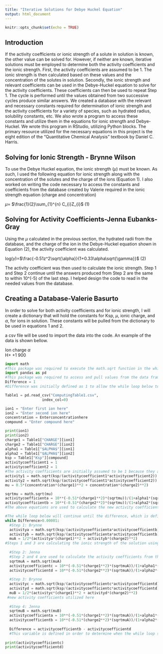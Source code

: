 ---
title: "Iterative Solutions for Debye Huckel Equation"
output: html_document
---

```{r setup, include=FALSE}
knitr::opts_chunk$set(echo = TRUE)
```
## Introduction

If the activity coefficients or ionic strength of a solute in solution is known, the other value can be solved for. However, if neither are known, iterative solutions must be employed to determine both the activity coefficients and the ionic strength. 
First, the activity coefficients are assumed to be 1. The ionic strength is then calculated based on these values and the concentration of the solutes in solution. Secondly, the ionic strength and relevant coefficients can be used in the Debye-Huckel equation to solve for the activity coefficients. These coefficients can then be used to repeat Step 1. The cycle is performed until the values obtained from two successive cycles produce similar answers. 
We created a database with the relevant and necessary constants required for determination of ionic strength and the activity coefficients for a variety of species, such as hydrated radius, solubility constants, etc. We also wrote a program to access these constants and utilize them in the equations for ionic strength and Debye-Huckel. We wrote this program in RStudio, utilizing Python blocks. The primary resource utilized for the necessary equations in this project is the eight edition of the "Quantitative Chemical Analysis" textbook by Daniel C. Harris. 

## Solving for Ionic Strength - Brynne Wilson

To use the Debye Huckel equation, the ionic strength ($\mu$) must be known. As such, I used the following equation for ionic strength along with the concentration of the solutes and the charge of the ions (Equation 1). I also worked on writing the code necessary to access the constants and coefficients from the database created by Valerie required in the ionic strength equation (charge and concentration) 

$\mu$= $\frac{1}{2}\sum_{1}^{n} C_{i}Z_{i}$		                                                            	                                (1)  
 

## Solving for Activity Coefficients-Jenna Eubanks-Gray

Using the $\mu$ calculated in the previous section, the hydrated radii from the database, and the charge of the ion in the Debye-Huckel equation shown in Equation (2), the activity coefficient was calculated. 

log($\gamma$)=$\frac{-0.51z^2\sqrt{\alpha}}{1+0.33\alpha\sqrt{\gamma}}$    (2)

The activity coefficient was then used to calculate the ionic strength. Step 1 and Step 2 continue until the answers produced from Step 2 are the same to within 10^(-5) of the last step. I helped design the code to read in the needed values from the database. 

## Creating a Database-Valerie Basurto 

In order to solve for both activity coefficients and for ionic strength, I will create a dictionary that will hold the constants for Ksp, $\mu$, ionic charge, and  $\alpha$, for ions in solution. These constants will be pulled from the dictionary to be used in equations 1 and 2. 

a csv file will be used to import the data into the code. An example of the data is shown bellow. 

Ion    charge   $\alpha$     
H+       +1        900      

```{python}
import math 
#This package was required to execute the math.sqrt function in the while loop below. 
import pandas as pd 
#This package was required to access and pull values from the data frames containing the constants. 
Difference = 1 
#Difference was initially defined as 1 to allow the while loop below to run. 

Table1 = pd.read_csv("ComputingTable1.csv",
                 index_col=0)

ion1 = "Enter first ion here"
ion2 = "Enter second ion here"
concentration = Enterconcentrationhere
compound = "Enter compound here"

print(ion1) 
print(ion2) 
charge1 = Table1["CHARGE"][ion1] 
charge2 = Table1["CHARGE"][ion2] 
alpha1 = Table1["$ALPHA$"][ion1] 
alpha2 = Table1["$ALPHA$"][ion2] 
ksp = Table1["Ksp"][compound] 
activitycoefficient1 = 1
activitycoefficient2 = 1
#The activity coefficients are initially assumed to be 1 because they are unknown. 
activity1 = math.sqrt(ksp/(activitycoefficient1*activitycoefficient2))
activity2 = math.sqrt(ksp/(activitycoefficient1*activitycoefficient2))
mu = 0.5*(concentration*(charge1)**2 + concentration*(charge2)**2)

sqrtmu = math.sqrt(mu) 
activitycoefficienta = 10**(-0.51*(charge1**2)*(sqrtmu))/(1+alpha1*(sqrtmu)/305)
activitycoefficientb = 10**(-0.51*(charge2**2)*(sqrtmu))/(1+alpha2*(sqrtmu)/305)
#The above equations are used to calculate the new activity coefficients from the mu calculated above. 

#The while loop below will continue until the difference, which is defined below, is less than 0.00001. 
while Difference>0.00001:
  #Step 1: Brynne
  activitya = math.sqrt(ksp/(activitycoefficienta*activitycoefficientb))
  activityb = math.sqrt(ksp/(activitycoefficienta*activitycoefficientb))
  muA = 1/2*(activitya*(charge1)**2 + activityb*(charge2)**2)
#Steps 1 and 3 are calculating the ionic strength of the solution using the activities and activity coefficients defined above. 
    
  #Step 2: Jenna   
  #Step 2 and 4 are used to calculate the activity coefficients from the mu found in Step 1 and 3, the charges of the ions, and the hydrated radius. 
  sqrtmuA = math.sqrt(muA)
  activitycoefficientc = 10**(-0.51*(charge1**2)*(sqrtmuA))/(1+alpha1*(sqrtmuA)/305)
  activitycoefficientd = 10**(-0.51*(charge2**2)*(sqrtmuA))/(1+alpha2*(sqrtmuA)/305)
     
  #Step 3: Brynne 
  activityc = math.sqrt(ksp/(activitycoefficientc*activitycoefficientd))
  activityd = math.sqrt(ksp/(activitycoefficientc*activitycoefficientd))
  muB = 1/2*(activityc*(charge1)**2 + activityd*(charge2)**2)
 #new activity coefficients utilized here
      
  #Step 4: Jenna  
  sqrtmuB = math.sqrt(muB) 
  activitycoefficienta = 10**(-0.51*(charge1**2)*(sqrtmuA))/(1+alpha1*(sqrtmuA)/305)
  activitycoefficientb = 10**(-0.51*(charge2**2)*(sqrtmuA))/(1+alpha2*(sqrtmuA)/305)
      
  Difference = activitycoefficientb - activitycoefficientd   
  #This variable is defined in order to determine when the while loop should end. The while loop will end when the values calculated for the activity coefficients are very close. 
  
print(activitycoefficientc)
print(activitycoefficientd)
```
